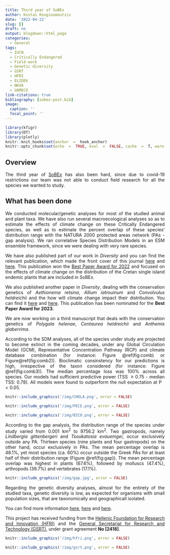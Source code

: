 ```yaml
---
title: Third year of SoBEx
author: Kostas Kougioumoutzis
date: '2022-04-22'
slug: []
draft: no
output: blogdown::html_page
categories:
  - General
tags:
  - IUCN
  - Critically Endangered
  - Field-work
  - Genetic diversity
  - GSRT
  - HFRI
  - ELIDEK
  - NKUA
  - UAMECO
link-citations: true
bibliography: [sobex-post.bib]
image:
  caption: ''
  focal_point: ''
---
```

  
<style>
body {
text-align: justify}
</style>    
  
  
```r
library(kfigr)
library(DT)
library(plotly)
knitr::knit_hooks$set(anchor  =  hook_anchor)
knitr::opts_chunk$set(echo  =  TRUE, eval  =  FALSE, cache  =  T, warning  =  FALSE, error  =  FALSE, message  =  FALSE, tidy  =  TRUE, fig.align  =  "center", fig.width  =  10, fig.height  =  10, kfigr.prefix  =  TRUE, kfigr.link  =  TRUE, R.options  =  (digits  =  2))
```
  
## Overview  
The third year of [SoBEx](https://www.kkougiou.com/project/internal-project/) has also been hard, since due to covid-19 restrictions our team was not able to conduct field research for all the species we wanted to study. 
  
## What has been done  
We  conducted molecular/genetic analyses for most of the studied animal and plant taxa. We have also run several macroecological analyses so as to estimate the effects of climate change on these Critically Endangered species, as well as to estimate the percent overlap of these species' distribution range with the NATURA 2000 protected areas network (PAs - gap analysis). We ran correlative Species Distribution Models in an ESM ensemble framework, since we were dealing with very rare species.  
  
We have also published part of our work in *Diversity* and you can find the relevant publication, which made the front cover of this journal [here](/pdf/Crete-SDM.pdf) and [here](https://www.mdpi.com/1424-2818/12/7/270). This publication won the [Best Paper Award for 2022](https://www.mdpi.com/1424-2818/14/4/281/htm) and focused on the effects of climate change on the distribution of the Cretan single island endemic plants that are included in SoBEx.   
  
We also published another paper in *Diversity*, dealing with the conservation genetics of *Aethionema retsina*, *Allium iatrouinum* and *Convolvulus heldreichii* and the how will climate change impact their distribution. You can find it [here](/pdf/Conservation-Genetics.pdf) and [here](https://www.mdpi.com/1424-2818/13/4/152). This publication has been nominated for the **Best Paper Award for 2023**.
      
We are now working on a third manuscript that deals with the conservation genetics of *Polygala helenae*, *Centaurea heldreichii* and *Anthemis glaberrima*.
  
According to the SDM analyses, all of the species under study are projected to become extinct in the coming decades, under any Global Circulation Model (GCM), Representative Concentration Pathway (RCP) and climate database combination (for instance: Figure \@ref(fig:comb) or Figure\@ref(fig:comb2)). Bioclimatic consinstency for our predictions is high, irrespective of the taxon considered (for instance: Figure \@ref(fig:comb3)). The median percentage loss was 100% across all species. Our models had sufficient predictive power (TSS $\geq 0.75$ - median TSS: 0.78). All models were found to outperform the null expectation at P $< 0.05$.    
  
```r
knitr::include_graphics('/img/CHOLA.png', error = FALSE)
```
   
```r
knitr::include_graphics('/img/PECE.png', error = FALSE)
```
   
```r
knitr::include_graphics('/img/BICO.png', error = FALSE)
```
       
  
According to the gap analysis, the distribution range of the species under study varied from 0.001 km^2^ to 9756.2 km^2^. Two gastropods, namely *Lindbergia gittenbergeri* and *Tsoukatosia evauemgei*, occur exclusively outside any PA. Thirteen species (nine plants and four gastropods) on the other hand, occur exclusively in PAs. The mean percentage overlap is 48.1%, yet most species (ca. 60%) occur outside the Greek PAs for at least half of their distribution range (Figure \@ref(fig:gap)). The mean percentage overlap was highest in plants (67.6%), followed by molluscs (47.4%), arthropods (39.7%) and vertebrates (17.1%).  
  
```r
knitr::include_graphics('/img/gap.jpg', error = FALSE)
```
   
  
Regarding the genetic diversity analyses, almost for the entirety of the studied taxa, genetic diversity is low, as expected for organisms with small population sizes, that are taxonomically and geographicall isolated.  
       
You can find more information [here](/pdf/progress 2019.pdf), [here](/pdf/progress 2020.pdf) and [here](/pdf/progress 2020.pdf).  
  
  
This project has received funding from the [Hellenic Foundation for Research and Innovation (HFRI)](http://www.elidek.gr/en/homepage/) and the [General Secretariat for Research and Technology (GSRT)](http://www.gsrt.gr/central.aspx?sId=119I428I1089I323I488743), under grant agreement **No [2418]**.  
    
```r
knitr::include_graphics('/img/hfri.png', error = FALSE)
```

```r
knitr::include_graphics('/img/gsrt.png', error = FALSE)
```
  

  
  




  



